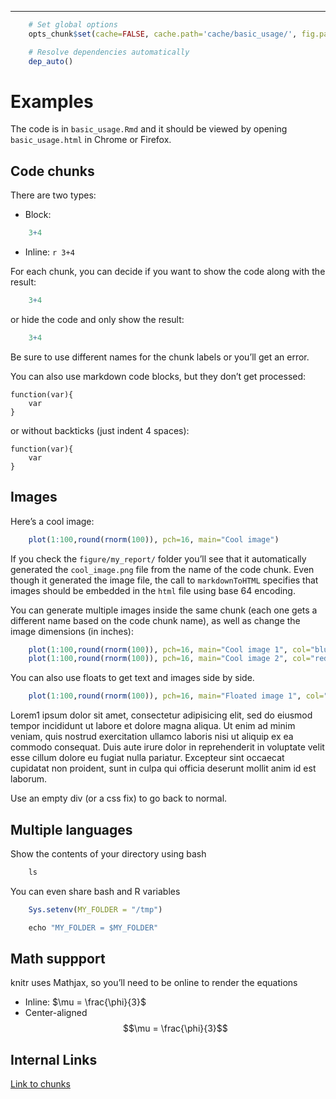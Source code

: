 ---

```r

    # Set global options
    opts_chunk$set(cache=FALSE, cache.path='cache/basic_usage/', fig.path='figure/basic_usage/', autodep=TRUE, fig.cap="", fig.width=7, fig.height=7, echo=TRUE, warning=FALSE, message=FALSE)

    # Resolve dependencies automatically
    dep_auto()

```

# Examples

The code is in `basic_usage.Rmd` and it should be viewed by opening `basic_usage.html` in Chrome or Firefox.

## Code chunks
<div id="chunks"></div>

There are two types:


* Block:

```r
    3+4
```


* Inline: `r 3+4`

For each chunk, you can decide if you want to show the code along with the result:

```r
    3+4
```

or hide the code and only show the result:

```r
    3+4
```

Be sure to use different names for the chunk labels or you’ll get an error.

You can also use markdown code blocks, but they don’t get processed:

```
function(var){
    var
}
```

or without backticks (just indent 4 spaces):

    function(var){
        var
    }


## Images

Here’s a cool image:

```r
    plot(1:100,round(rnorm(100)), pch=16, main="Cool image")
```

If you check the `figure/my_report/` folder you’ll see that it automatically generated the `cool_image.png` file from the name of the code chunk. Even though it generated the image file, the call to `markdownToHTML` specifies that images should be embedded in the `html` file using base 64 encoding.

You can generate multiple images inside the same chunk (each one gets a different name based on the code chunk name), as well as change the image dimensions (in inches):

```r
    plot(1:100,round(rnorm(100)), pch=16, main="Cool image 1", col="blue")
    plot(1:100,round(rnorm(100)), pch=16, main="Cool image 2", col="red")
```

You can also use floats to get text and images side by side.

```r
    plot(1:100,round(rnorm(100)), pch=16, main="Floated image 1", col="blue")
```

Lorem1 ipsum dolor sit amet, consectetur adipisicing elit, sed do eiusmod
tempor incididunt ut labore et dolore magna aliqua. Ut enim ad minim veniam,
quis nostrud exercitation ullamco laboris nisi ut aliquip ex ea commodo
consequat. Duis aute irure dolor in reprehenderit in voluptate velit esse
cillum dolore eu fugiat nulla pariatur. Excepteur sint occaecat cupidatat non
proident, sunt in culpa qui officia deserunt mollit anim id est laborum.

Use an empty div (or a css fix) to go back to normal.
<div style="clear: both;"></div>

## Multiple languages

Show the contents of your directory using bash

```r
    ls
```

You can even share bash and R variables

```r
    Sys.setenv(MY_FOLDER = "/tmp")
```

```r
    echo "MY_FOLDER = $MY_FOLDER"
```


## Math suppport

knitr uses Mathjax, so you’ll need to be online to render the equations

* Inline: $\mu = \frac{\phi}{3}$
* Center-aligned
$$\mu = \frac{\phi}{3}$$

## Internal Links

[Link to chunks](#chunks)
